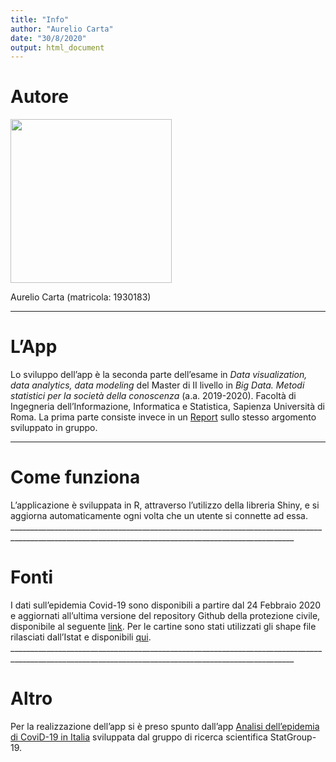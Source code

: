 ---
title: "Info"
author: "Aurelio Carta"
date: "30/8/2020"
output: html_document
---
# Autore





<img src="www/foto.png" align="middle" height="262" width="258" margin="0 auto" />




Aurelio Carta (matricola: 1930183)

_____________________________________________________________________________________________________________________________________________________
# L'App
Lo sviluppo dell'app è la seconda parte dell'esame in *Data visualization, data analytics, data modeling* del Master di II livello in *Big Data. Metodi statistici per la società della conoscenza* (a.a. 2019-2020).
Facoltà di Ingegneria dell'Informazione, Informatica e Statistica, Sapienza Università di Roma.
La prima parte consiste invece in un [Report](www/ReportCovid19Gruppo2.pdf) sullo stesso argomento sviluppato in gruppo.

_____________________________________________________________________________________________________________________________________________________

# Come funziona 
L'applicazione è  sviluppata in R, attraverso l'utilizzo della libreria Shiny, e si aggiorna automaticamente ogni volta che un utente si connette ad essa. 
_____________________________________________________________________________________________________________________________________________________

# Fonti
I dati sull'epidemia Covid-19 sono disponibili a partire dal 24 Febbraio 2020 e aggiornati all'ultima versione del repository Github della protezione civile, disponibile al seguente [link](https://github.com/pcm-dpc/COVID-19). 
Per le cartine sono stati utilizzati gli shape file rilasciati dall'Istat e disponibili [qui](https://www.istat.it/it/archivio/222527).
_____________________________________________________________________________________________________________________________________________________

# Altro
Per la realizzazione dell'app si è preso spunto dall'app [Analisi dell'epidemia di CoviD-19 in Italia](https://statgroup19.shinyapps.io/Covid19App/) sviluppata dal gruppo di ricerca scientifica  StatGroup-19.